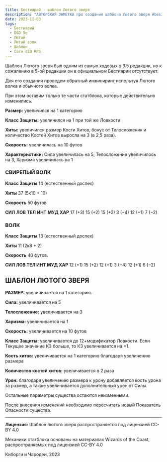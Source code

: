 ```yaml
---
title: Бестиарий - шаблон Лютого зверя
description: "АВТОРСКАЯ ЗАМЕТКА про создание шаблона Лютого зверя #besiary #dnd5e #template #dire #cored20rpg" 
date: 2023-11-03
tags:
  - Бестиарий
  - D&D 5e
  - Лютый
  - Лютый волк
  - Шаблон
  - Core d20 RPG
---
```


Шаблон Лютого зверя был одним из самых ходовых в 3.5 редакции, но к сожалению в 5-ой редакции он в официальном Бестиарии отсутствует.

Для его создания проведем обратный инжиниринг используя Лютого волка и обычного волка. 

При этом оставим только те части статблока, которые действительно изменились.

**Размер:** увеличился на 1 категорию

**Класс Защиты:** увеличился на 1 при той же Ловкости

**Хиты:** увеличился размер Кости Хитов, бонус от Телосложения и количество Костей Хитов выросла на 3 (в 2,5 раза).

**Скорость:** увеличилась на 10 футов

**Характеристики:** Сила увеличилась на 5, Телосложение увеличилось на 3, Харизма увеличилась на 1

### **СВИРЕПЫЙ ВОЛК**

**Класс Защиты** 14 (естественный доспех)

**Хиты** 37 (5к10 + 10)

**Скорость** 50 футов

**СИЛ**	**ЛОВ**	**ТЕЛ**	**ИНТ**	**МУД**	**ХАР**
17 (+3)	15 (+2)	15 (+2)	3 (−4)	12 (+1)	7 (−2)

### **ВОЛК**

**Класс Защиты** 13 (естественный доспех)

**Хиты** 11 (2к8 + 2)

**Скорость** 40 футов.

**СИЛ	ЛОВ	ТЕЛ	ИНТ	МУД	ХАР**
12 (+1)	15 (+2)	12 (+1)	3 (−4)	12 (+1)	6 (−2)


## ШАБЛОН ЛЮТОГО ЗВЕРЯ

**РАЗМЕР:** увеличивается на 1 категорию.

**Сила:** увеличивается на 5

**Телосложение:** увеличивается на 3

**Харизма:** увеличивается на 1 

**Скорость:** увеличивается на 10 футов

**Класс Защиты:** увеличивается до 12+модификатор Ловкости. Если Текущее значение КЗ больше, то КЗ увеличивается на +1.

**Кость хитов:** увеличивается на 1 категорию благодаря увеличению размера

**Количество костей хитов:** увеличивается в 2 раза

**Урон:** благодаря увеличению размера к урону добавляется кость урона за размер, а также увеличивается дополнительный урон от Силы.

Остальные параметры существа остаются неизменными.

После внесения изменений необходимо пересчитать новый Показатель Опасности существа.

---

**Лицензия:** Шаблон лютого зверя распространяется под лицензией CC-BY 4.0 

Механики статблока основаны на материалах Wizards of the Coast, распространяемых под лицензией CC-BY 4.0

Киборги и Чародеи, 2023

